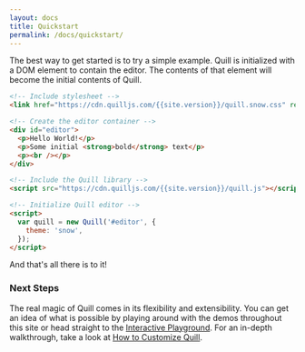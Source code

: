 ```yaml
---
layout: docs
title: Quickstart
permalink: /docs/quickstart/
---
```


The best way to get started is to try a simple example. Quill is initialized with a DOM element to contain the editor. The contents of that element will become the initial contents of Quill.

```html
<!-- Include stylesheet -->
<link href="https://cdn.quilljs.com/{{site.version}}/quill.snow.css" rel="stylesheet" />

<!-- Create the editor container -->
<div id="editor">
  <p>Hello World!</p>
  <p>Some initial <strong>bold</strong> text</p>
  <p><br /></p>
</div>

<!-- Include the Quill library -->
<script src="https://cdn.quilljs.com/{{site.version}}/quill.js"></script>

<!-- Initialize Quill editor -->
<script>
  var quill = new Quill('#editor', {
    theme: 'snow',
  });
</script>
```

And that's all there is to it!

### Next Steps

The real magic of Quill comes in its flexibility and extensibility. You can get an idea of what is possible by playing around with the demos throughout this site or head straight to the [Interactive Playground](/playground/). For an in-depth walkthrough, take a look at [How to Customize Quill](/guides/how-to-customize-quill/).
